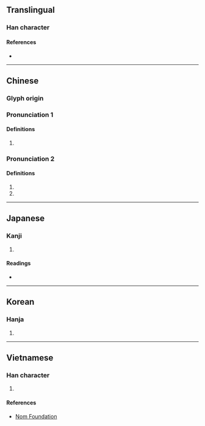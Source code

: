 {{character info}}
==Translingual==

===Han character===
{{Han char|rn=32|rad=土|as=05|sn=8|four=41120|canj=GMNR|ids=⿰土可}}

====References====
* {{Han ref|kx=0226.380|dkj=04994|dj=0462.160|hdz=10429.160|uh=5777|ud=22391|bh=A956|bd=43350}}

----

==Chinese==
{{zh-forms}}

===Glyph origin===
{{Han etym}}

===Pronunciation 1===
{{zh-pron
|m=kě
|c=ho2
|mn=qz:khóⁿ/xm,zz:khó/tw:khia̍t
|mn_note=khia̍t - 碣 is used in the Mainland
|mn-t=ko1
|mc=y
|oc=y
|cat=a
}}

====Definitions====
{{zh-hanzi}}

# {{zh-only|坎坷}}

===Pronunciation 2===
{{zh-pron
|m=kē
|c=ho1
|cat=n,pn
}}

====Definitions====
{{zh-hanzi}}

# {{zh-used in|坷垃}}
# {{n-g|A placename in ancient China.}}

----

==Japanese==

===Kanji===
{{ja-kanji|grade=|rs=土05}}

# {{rfdef|ja|sort=土05}}

====Readings====
* {{ja-readings|on=[[か]] (ka)|kun=}}

----

==Korean==

===Hanja===
{{ko-hanja|hangeul=가|rv=ga|mr=ka}}

# {{rfdef|ko|sort=土05}}

----

==Vietnamese==

===Han character===
{{vi-hantu|[[kha]], [[khá]], [[khú]]|rs=土05}}

# {{rfdef|vi|sort=土05}}

====References====
* [http://nomfoundation.org/common/nom_details.php?codepoint=5777 Nom Foundation]